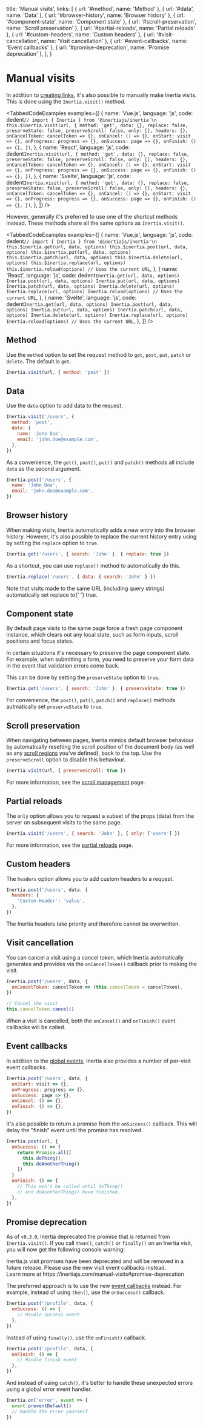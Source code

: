 
  title: 'Manual visits',
  links: [
    { url: '#method', name: 'Method' },
    { url: '#data', name: 'Data' },
    { url: '#browser-history', name: 'Browser history' },
    { url: '#component-state', name: 'Component state' },
    { url: '#scroll-preservation', name: 'Scroll preservation' },
    { url: '#partial-reloads', name: 'Partial reloads' },
    { url: '#custom-headers', name: 'Custom headers' },
    { url: '#visit-cancellation', name: 'Visit cancellation' },
    { url: '#event-callbacks', name: 'Event callbacks' },
    { url: '#promise-deprecation', name: 'Promise deprecation' },
  ],
}

# Manual visits

In addition to [creating links](/links), it's also possible to manually make Inertia visits. This is done using the `Inertia.visit()` method.

<TabbedCodeExamples
  examples={[
    {
      name: 'Vue.js',
      language: 'js',
      code: dedent`
        // import { Inertia } from '@inertiajs/inertia'\n
        this.$inertia.visit(url, {
          method: 'get',
          data: {},
          replace: false,
          preserveState: false,
          preserveScroll: false,
          only: [],
          headers: {},
          onCancelToken: cancelToken => {},
          onCancel: () => {},
          onStart: visit => {},
          onProgress: progress => {},
          onSuccess: page => {},
          onFinish: () => {},
        })
      `,
    },
    {
      name: 'React',
      language: 'js',
      code: dedent`
        Inertia.visit(url, {
          method: 'get',
          data: {},
          replace: false,
          preserveState: false,
          preserveScroll: false,
          only: [],
          headers: {},
          onCancelToken: cancelToken => {},
          onCancel: () => {},
          onStart: visit => {},
          onProgress: progress => {},
          onSuccess: page => {},
          onFinish: () => {},
        })
      `,
    },
    {
      name: 'Svelte',
      language: 'js',
      code: dedent`
        Inertia.visit(url, {
          method: 'get',
          data: {},
          replace: false,
          preserveState: false,
          preserveScroll: false,
          only: [],
          headers: {},
          onCancelToken: cancelToken => {},
          onCancel: () => {},
          onStart: visit => {},
          onProgress: progress => {},
          onSuccess: page => {},
          onFinish: () => {},
        })
      `,
    },
  ]}
/>

However, generally it's preferred to use one of the shortcut methods instead. These methods share all the same options as `Inertia.visit()`.

<TabbedCodeExamples
  examples={[
    {
      name: 'Vue.js',
      language: 'js',
      code: dedent`
        // import { Inertia } from '@inertiajs/inertia'\n
        this.$inertia.get(url, data, options)
        this.$inertia.post(url, data, options)
        this.$inertia.put(url, data, options)
        this.$inertia.patch(url, data, options)
        this.$inertia.delete(url, options)
        this.$inertia.replace(url, options)
        this.$inertia.reload(options) // Uses the current URL
      `,
    },
    {
      name: 'React',
      language: 'js',
      code: dedent`
        Inertia.get(url, data, options)
        Inertia.post(url, data, options)
        Inertia.put(url, data, options)
        Inertia.patch(url, data, options)
        Inertia.delete(url, options)
        Inertia.replace(url, options)
        Inertia.reload(options) // Uses the current URL
      `,
    },
    {
      name: 'Svelte',
      language: 'js',
      code: dedent`
        Inertia.get(url, data, options)
        Inertia.post(url, data, options)
        Inertia.put(url, data, options)
        Inertia.patch(url, data, options)
        Inertia.delete(url, options)
        Inertia.replace(url, options)
        Inertia.reload(options) // Uses the current URL
      `,
    },
  ]}
/>

## Method

Use the `method` option to set the request method to `get`, `post`, `put`, `patch` or `delete`. The default is `get`.

```js
Inertia.visit(url, { method: 'post' })
```

## Data

Use the `data` option to add data to the request.

```js
Inertia.visit('/users', {
  method: 'post',
  data: {
    name: 'John Doe',
    email: 'john.doe@example.com',
  },
})
```

As a convenience, the `get()`, `post()`, `put()` and `patch()` methods all include `data` as the second argument.

```js
Inertia.post('/users', {
  name: 'John Doe',
  email: 'john.doe@example.com',
})
```

## Browser history

When making visits, Inertia automatically adds a new entry into the browser history. However, it's also possible to replace the current history entry using by setting the `replace` option to `true`.

```js
Inertia.get('/users', { search: 'John' }, { replace: true })
```

As a shortcut, you can use `replace()` method to automatically do this.

```js
Inertia.replace('/users', { data: { search: 'John' } })
```

<Notice>
  Note that visits made to the same URL (including query strings) automatically set <inlineCode>replace</inlineCode> to{' '}
  <inlineCode>true</inlineCode>.
</Notice>

## Component state

By default page visits to the same page force a fresh page component instance, which clears out any local state, such as form inputs, scroll positions and focus states.

In certain situations it's necessary to preserve the page component state. For example, when submitting a form, you need to preserve your form data in the event that validation errors come back.

This can be done by setting the `preserveState` option to `true`.

```js
Inertia.get('/users', { search: 'John' }, { preserveState: true })
```

For convenience, the `post()`, `put()`, `patch()` and `replace()` methods autmatically set `preserveState` to `true`.

## Scroll preservation

When navigating between pages, Inertia mimics default browser behaviour by automatically resetting the scroll position of the document body (as well as any [scroll regions](/scroll-management#scroll-regions) you've defined), back to the top. Use the `preserveScroll` option to disable this behaviour.

```js
Inertia.visit(url, { preserveScroll: true })
```

For more information, see the [scroll management](/scroll-management) page.

## Partial reloads

The `only` option allows you to request a subset of the props (data) from the server on subsequent visits to the same page.

```js
Inertia.visit('/users', { search: 'John' }, { only: ['users'] })
```

For more information, see the [partial reloads](/partial-reloads) page.

## Custom headers

The `headers` option allows you to add custom headers to a request.

```js
Inertia.post('/users', data, {
  headers: {
    'Custom-Header': 'value',
  },
})
```

<Notice>The Inertia headers take priority and therefore cannot be overwritten.</Notice>

## Visit cancellation

You can cancel a visit using a cancel token, which Inertia automatically generates and provides via the `onCancelToken()` callback prior to making the visit.

```js
Inertia.post('/users', data, {
  onCancelToken: cancelToken => (this.cancelToken = cancelToken),
})

// Cancel the visit
this.cancelToken.cancel()
```

When a visit is cancelled, both the `onCancel()` and `onFinish()` event callbacks will be called.

## Event callbacks

In addition to the [global events](/events), Inertia also provides a number of per-visit event callbacks.

```js
Inertia.post('/users', data, {
  onStart: visit => {},
  onProgress: progress => {},
  onSuccess: page => {},
  onCancel: () => {},
  onFinish: () => {},
})
```

It's also possible to return a promise from the `onSuccess()` callback. This will delay the "finish" event until the promise has resolved.

```js
Inertia.post(url, {
  onSuccess: () => {
    return Promise.all([
      this.doThing(),
      this.doAnotherThing()
    ])
  }
  onFinish: () => {
    // This won't be called until doThing()
    // and doAnotherThing() have finished.
  },
})
```

## Promise deprecation

As of `v0.3.0`, Inertia deprecated the promise that is returned from `Inertia.visit()`. If you call `then()`, `catch()` or `finally()` on an Inertia visit, you will now get the following console warning:

<div class="py-4 px-6 border-l-4 border-orange-300 bg-orange-100 text-orange-900 text-sm font-mono">
  <div>
    Inertia.js visit promises have been deprecated and will be removed in a future release. Please use the new visit
    event callbacks instead.
  </div>
  <div class="mt-4">Learn more at https://inertiajs.com/manual-visits#promise-deprecation</div>
</div>

The preferred approach is to use the new [event callbacks](#event-callbacks) instead. For example, instead of using `then()`, use the `onSuccess()` callback.

```js
Inertia.post('/profile', data, {
  onSuccess: () => {
    // Handle success event
  },
})
```

Instead of using `finally()`, use the `onFinish()` callback.

```js
Inertia.post('/profile', data, {
  onFinish: () => {
    // Handle finish event
  },
})
```

And instead of using `catch()`, it's better to handle these unexpected errors using a global error event handler.

```js
Inertia.on('error', event => {
  event.preventDefault()
  // Handle the error yourself
})
```
